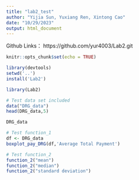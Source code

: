 ```yaml
---
title: "lab2_test"
author: "Yijia Sun, Yuxiang Ren, Xintong Cao"
date: "10/29/2023"
output: html_document
---
```

Github Links：
https://github.com/yur4003/Lab2.git
```r
knitr::opts_chunk$set(echo = TRUE)
```


```r
library(devtools)
setwd('..') 
install('Lab2')
```
```r
library(Lab2)
```

```r
# Test data set included
data("DRG_data")
head(DRG_data,5)
```
```r
DRG_data
```

```r
# Test function_1
df <- DRG_data
boxplot_pay_DRG(df,'Average Total Payment')
```

```r
# Test function_2
function_2("mean")
function_2("median")
function_2("standard deviation")
```

